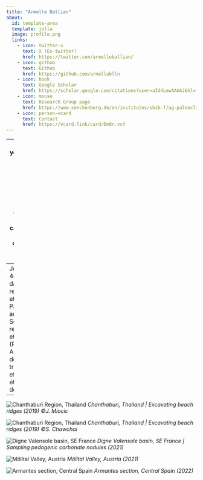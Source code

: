 ---
title: "Armelle Ballian"
about:
  id: template-area
  template: jolla
  image: profile.png
  links:
    - icon: twitter-x
      text: X (Ex-twitter)
      href: https://twitter.com/armelleballian/
    - icon: github
      text: Github
      href: https://github.com/armelleblln
    - icon: book
      text: Google Scholar
      href: https://scholar.google.com/citations?user=aId4LewAAAAJ&hl=fr
    - icon: mouse
      text: Research Group page
      href: https://www.senckenberg.de/en/institutes/sbik-f/ag-paleoclimate-and-paleoenvironment-dynamics/
    - icon: person-vcard
      text: Contact
      href: https://vcard.link/card/Dm8n.vcf
---
[comment]:  (Tasks for this page
Update the YAML header. you can check out different layouts of the pre-formatted part at <https://quarto.org/docs/websites/website-about.html#templates>
Update the legal information
Write a short introduction set of you
delete this section)

-----
I am currently a 4th year PhD student in the Research Group Paleoclimate and Paleoenvironmental Dynamics at Senckenberg Biodiversity and Climate Research Centre (Frankfurt am Main, Germany). 
You can find below pictures from the fieldwork carried out during my Master’s and PhD studies.
--
Je suis actuellement en 4ème année de doctorat dans le groupe de recherche Paléoclimat et Dynamiques Paléoenvironnementales au sein de Senckenberg, institut de recherche pour le climat et la biodiversité (Francfort sur le Main, Allemagne). 
Ci-dessous, des photos du travail de terrain effectué pendant mes études de Master et de doctorat.
--

![Chanthaburi Region, Thailand](pic3.jpg)
*Chanthaburi, Thailand | Excavating beach ridges (2019) ©J. Miocic*

![Chanthaburi Region, Thailand](pic5.jpg)
*Chanthaburi, Thailand | Excavating beach ridges (2019) ©S. Chawchai*

![Digne Valensole basin, SE France](pic1.jpeg)
*Digne Valensole basin, SE France | Sampling pedogenic carbonate nodules (2021)*

![Mölltal Valley, Austria](pic4.jpg)
*Mölltal Valley, Austria (2021) *

![Armantes section, Central Spain](pic2.jpg)
*Armantes section, Central Spain (2022)*







